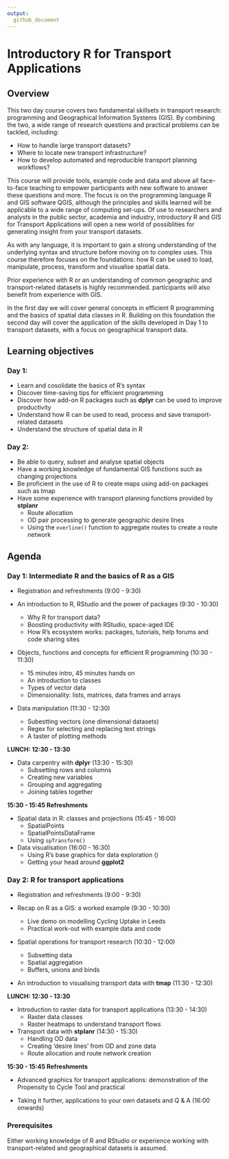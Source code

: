 ```yaml
---
output: 
  github_document 
---
```


# Introductory R for Transport Applications

## Overview

This two day course covers two fundamental skillsets in transport research: programming and Geographical Information Systems (GIS). By combining the two, a wide range of research questions and practical problems can be tackled, including:

- How to handle large transport datasets?
- Where to locate new transport infrastructure? 
- How to develop automated and reproducible transport planning workflows?

This course will provide tools, example code and data and above all face-to-face teaching to empower participants with new software to answer these questions and more. The focus is on the programming language R and GIS software QGIS, although the principles and skills learned will be applicable to a wide range of computing set-ups. Of use to researchers and analysts in the public sector, academia and industry, introductory R and GIS for Transport Applications will open a new world of possiblities for generating insight from your transport datasets.

As with any language, it is important to gain a strong understanding
of the underlying syntax and structure before moving on to complex uses. 
This course therefore focuses on the foundations: how R can be used to load,
manipulate, process, transform and visualise spatial data.

Prior experience with R or an understanding of common geographic and transport-related datasets is highly recommended.
participants will also benefit from experience with GIS.

In the first day we will cover general concepts in efficient R programming and the basics of spatial data classes in R. Building on this foundation the second day will cover the application of the skills developed in Day 1 to transport datasets, with a focus on geographical transport data.

## Learning objectives


### Day 1:

- Learn and cosolidate the basics of R's syntax
- Discover time-saving tips for efficient programming
- Discover how add-on R packages such as **dplyr** can be used to improve productivity
- Understand how R can be used to read, process and save transport-related datasets
- Understand the structure of spatial data in R

### Day 2:

- Be able to query, subset and analyse spatial objects
- Have a working knowledge of fundamental GIS functions such as changing projections
- Be proficient in the use of R to create maps using add-on packages such as tmap
- Have some experience with transport planning functions provided by **stplanr**
    - Route allocation
    - OD pair processing to generate geographic desire lines
    - Using the `overline()` function to aggregate routes to create a route network
    
## Agenda

### Day 1: Intermediate R and the basics of R as a GIS

- Registration and refreshments (9:00 - 9:30)

- An introduction to R, RStudio and the power of packages (9:30 - 10:30)
    - Why R for transport data?
    - Boosting productivity with RStudio, space-aged IDE
    - How R's ecosystem works: packages, tutorials, help forums and code sharing sites

- Objects, functions and concepts for efficient R programming (10:30 - 11:30) 
    - 15 minutes intro, 45 minutes hands on
    - An introduction to classes
    - Types of vector data
    - Dimensionality: lists, matrices, data frames and arrays

- Data manipulation (11:30 - 12:30)
    - Subestting vectors (one dimensional datasets)
    - Regex for selecting and replacing text strings
    - A taster of plotting methods

**LUNCH: 12:30 - 13:30**

- Data carpentry with **dplyr** (13:30 - 15:30)
    - Subsetting rows and columns
    - Creating new variables
    - Grouping and aggregating
    - Joining tables together

**15:30 - 15:45 Refreshments**

- Spatial data in R: classes and projections (15:45 - 16:00)
    - SpatialPoints
    - SpatialPointsDataFrame
    - Using `spTransform()`

- Data visualisation (16:00 - 16:30)
    - Using R's base graphics for data exploration ()
    - Getting your head around **ggplot2**

### Day 2: R for transport applications

- Registration and refreshments (9:00 - 9:30)

- Recap on R as a GIS: a worked example (9:30 - 10:30) 
    - Live demo on modelling Cycling Uptake in Leeds
    - Practical work-out with example data and code 

- Spatial operations for transport research (10:30 - 12:00)
    - Subsetting data
    - Spatial aggregation
    - Buffers, unions and binds

- An introduction to visualising transport data with **tmap** (11:30 - 12:30)

**LUNCH: 12:30 - 13:30**

- Introduction to raster data for transport applications (13:30 - 14:30) 
    - Raster data classes
    - Raster heatmaps to understand transport flows

- Transport data with **stplanr** (14:30 - 15:30)
    - Handling OD data
    - Creating 'desire lines' from OD and zone data
    - Route allocation and route network creation


**15:30 - 15:45 Refreshments**

- Advanced graphics for transport applications: demonstration of the Propensity to Cycle Tool and practical

- Taking it further, applications to your own datasets and Q & A (16:00 onwards)

### Prerequisites

Either working knowledge of R and RStudio or experience working with transport-related and geographical datasets is assumed.

<!-- Background reading “A (very) short introduction to R”, Paul Torfs & Claudia Brauer -->
<!-- http://cran.r-project.org/doc/contrib/Torfs+Brauer-Short-R-Intro.pdf -->

<!-- ### Course home-page -->

<!-- For more information on the course, please see here: https://github.com/Robinlovelace/Creating-maps-in-R -->
